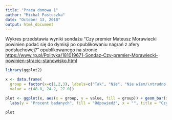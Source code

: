 ```yaml
---
title: "Praca domowa 1"
author: "Michal Pastuszka"
date: "October 13, 2018"
output: html_document
---
```


Wykres przedstawia wyniki sondażu "Czy premier Mateusz Morawiecki powinien podać się do dymisji po opublikowaniu nagrań z afery podsłuchowej?" opublikowanego na stronie <https://www.rp.pl/Polityka/181019671-Sondaz-Czy-premier-Morawiecki-powinien-stracic-stanowisko.html>

```r
library(ggplot2)

x <- data.frame(
  group = factor(x=c(1,2,3), labels=c("Tak", "Nie", "Nie wiem/\ntrudno powiedzieć"), ordered=TRUE),
  value = c(48.8, 24.2, 27.0))

plot <- ggplot(x, aes(x = group, y = value, fill = group)) + geom_bar(stat = "identity") +
  labs(y = "Procent badanych", fill = "Odpowiedź", x = "", title = "Czy premier Mateusz Morawiecki powinien podać się do dymisji \npo opublikowaniu nagrań z afery podsłuchowej?") + guides(fill=FALSE)
  
plot

```